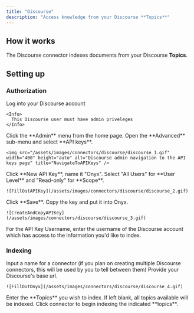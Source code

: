 ```yaml
---
title: "Discourse"
description: "Access knowledge from your Discourse **Topics**"
---
```


## How it works

The Discourse connector indexes documents from your Discourse **Topics**.

## Setting up

### Authorization

<Steps>
  <Step title="Log in to Discourse">
    Log into your Discourse account

    <Info>
      This Discourse user must have admin priveleges
    </Info>
  </Step>

  <Step title="Open API keys">
    Click the **Admin** menu from the home page. Open the **Advanced** sub-menu and select **API keys**.

    <img src="/assets/images/connectors/discourse/discourse_1.gif" width="400" height="auto" alt="Discourse admin navigation to the API keys page" title="NavigateToAPIKeys" />
  </Step>

  <Step title="Create API key">
    Click **New API Key**, name it "Onyx". Select "All Users" for **User Level** and "Read-only" for **Scope**.

    ![FillOutAPIKey](/assets/images/connectors/discourse/discourse_2.gif)
  </Step>

  <Step title="Save and copy key">
    Click **Save**. Copy the key and put it into Onyx.

    ![CreateAndCopyAPIKey](/assets/images/connectors/discourse/discourse_3.gif)
  </Step>

  <Step title="Set API key username">
    For the API Key Username,
    enter the username of the Discourse account which has access to the information you'd like to index.
  </Step>
</Steps>

### Indexing

<Steps>
  <Step title="Name the connector">
    Input a name for a connector (if you plan on creating multiple Discourse connectors,
    this will be used by you to tell between them)
  </Step>

  <Step title="Provide base URL">
    Provide your Discourse's base url.

    ![FillOutOnyx](/assets/images/connectors/discourse/discourse_4.gif)
  </Step>

  <Step title="Enter Topics to index">
    Enter the **Topics** you wish to index. If left blank, all topics available will be indexed.
  </Step>

  <Step title="Start indexing">
    Click connector to begin indexing the indicated **topics**.
  </Step>
</Steps>
